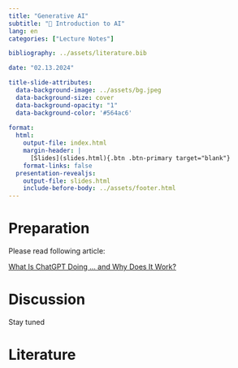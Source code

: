 ```yaml
---
title: "Generative AI"
subtitle: "🧠 Introduction to AI"
lang: en
categories: ["Lecture Notes"]

bibliography: ../assets/literature.bib

date: "02.13.2024"

title-slide-attributes:
  data-background-image: ../assets/bg.jpeg
  data-background-size: cover
  data-background-opacity: "1"
  data-background-color: '#564ac6'
  
format:
  html:
    output-file: index.html
    margin-header: | 
      [Slides](slides.html){.btn .btn-primary target="blank"}
    format-links: false   
  presentation-revealjs:
    output-file: slides.html
    include-before-body: ../assets/footer.html
---
```


# Preparation

Please read following article:

[What Is ChatGPT Doing … and Why Does It Work?](https://writings.stephenwolfram.com/2024/02/what-is-chatgpt-doing-and-why-does-it-work/)

# Discussion

Stay tuned

# Literature
::: {#refs}
:::